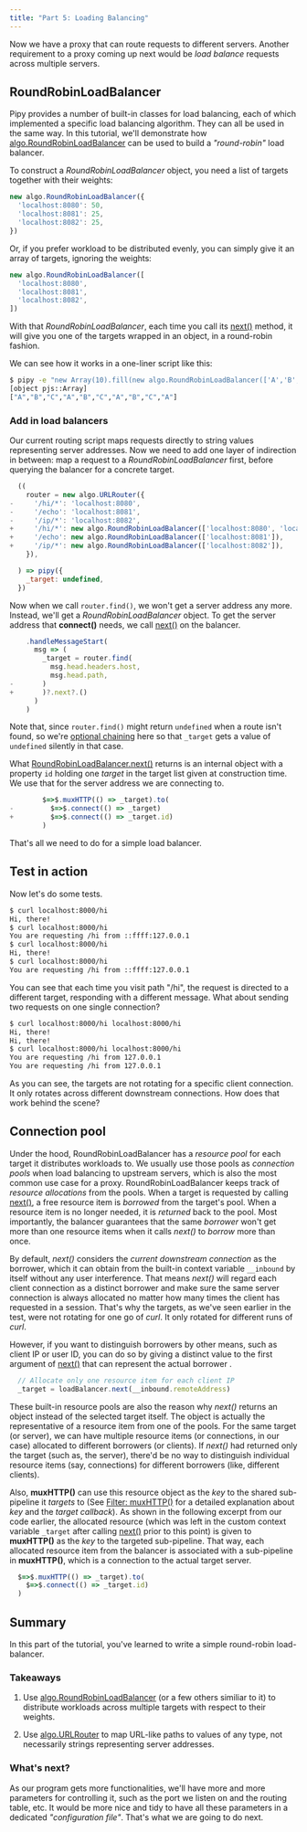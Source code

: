 ```yaml
---
title: "Part 5: Loading Balancing"
---
```



Now we have a proxy that can route requests to different servers. Another requirement to a proxy coming up next would be _load balance_ requests across multiple servers.

## RoundRobinLoadBalancer

Pipy provides a number of built-in classes for load balancing, each of which implemented a specific load balancing algorithm. They can all be used in the same way. In this tutorial, we'll demonstrate how [algo.RoundRobinLoadBalancer](/reference/api/algo/RoundRobinLoadBalancer) can be used to build a _"round-robin"_ load balancer.

To construct a _RoundRobinLoadBalancer_ object, you need a list of targets together with their weights:

``` js
new algo.RoundRobinLoadBalancer({
  'localhost:8080': 50,
  'localhost:8081': 25,
  'localhost:8082': 25,
})
```

Or, if you prefer workload to be distributed evenly, you can simply give it an array of targets, ignoring the weights:

``` js
new algo.RoundRobinLoadBalancer([
  'localhost:8080',
  'localhost:8081',
  'localhost:8082',
])
```

With that _RoundRobinLoadBalancer_, each time you call its [next()](/reference/api/algo/RoundRobinLoadBalancer/next) method, it will give you one of the targets wrapped in an object, in a round-robin fashion.

We can see how it works in a one-liner script like this:

``` sh
$ pipy -e "new Array(10).fill(new algo.RoundRobinLoadBalancer(['A','B','C'])).map(b => b.next().id)" 2> /dev/null
[object pjs::Array]
["A","B","C","A","B","C","A","B","C","A"]
```

### Add in load balancers

Our current routing script maps requests directly to string values representing server addresses. Now we need to add one layer of indirection in between: map a request to a _RoundRobinLoadBalancer_ first, before querying the balancer for a concrete target.

``` js
  ((
    router = new algo.URLRouter({
-     '/hi/*': 'localhost:8080',
-     '/echo': 'localhost:8081',
-     '/ip/*': 'localhost:8082',
+     '/hi/*': new algo.RoundRobinLoadBalancer(['localhost:8080', 'localhost:8082']),
+     '/echo': new algo.RoundRobinLoadBalancer(['localhost:8081']),
+     '/ip/*': new algo.RoundRobinLoadBalancer(['localhost:8082']),
    }),

  ) => pipy({
    _target: undefined,
  })
```

Now when we call `router.find()`, we won't get a server address any more. Instead, we'll get a _RoundRobinLoadBalancer_ object. To get the server address that **connect()** needs, we call [next()](/reference/api/algo/RoundRobinLoadBalancer/next) on the balancer.

``` js
    .handleMessageStart(
      msg => (
        _target = router.find(
          msg.head.headers.host,
          msg.head.path,
-       )
+       )?.next?.()
      )
    )
```

Note that, since `router.find()` might return `undefined` when a route isn't found, so we're [optional chaining](https://developer.mozilla.org/docs/Web/JavaScript/Reference/Operators/Optional_chaining) here so that `_target` gets a value of `undefined` silently in that case.

What [RoundRobinLoadBalancer.next()](/reference/api/algo/RoundRobinLoadBalancer/next) returns is an internal object with a property `id` holding one _target_ in the target list given at construction time. We use that for the server address we are connecting to.

``` js
        $=>$.muxHTTP(() => _target).to(
-         $=>$.connect(() => _target)
+         $=>$.connect(() => _target.id)
        )
```

That's all we need to do for a simple load balancer.

## Test in action

Now let's do some tests.

``` sh
$ curl localhost:8000/hi
Hi, there!
$ curl localhost:8000/hi
You are requesting /hi from ::ffff:127.0.0.1
$ curl localhost:8000/hi
Hi, there!
$ curl localhost:8000/hi
You are requesting /hi from ::ffff:127.0.0.1
```

You can see that each time you visit path "/hi", the request is directed to a different target, responding with a different message. What about sending two requests on one single connection?

``` sh
$ curl localhost:8000/hi localhost:8000/hi
Hi, there!
Hi, there!
$ curl localhost:8000/hi localhost:8000/hi
You are requesting /hi from 127.0.0.1
You are requesting /hi from 127.0.0.1
```

As you can see, the targets are not rotating for a specific client connection. It only rotates across different downstream connections. How does that work behind the scene?

## Connection pool

Under the hood, RoundRobinLoadBalancer has a _resource pool_ for each target it distributes workloads to. We usually use those pools as _connection pools_ when load balancing to upstream servers, which is also the most common use case for a proxy. RoundRobinLoadBalancer keeps track of _resource allocations_ from the pools. When a target is requested by calling [next()](/reference/api/RoundRobinLoadBalancer/next), a free resource item is _borrowed_ from the target's pool. When a resource item is no longer needed, it is _returned_ back to the pool. Most importantly, the balancer guarantees that the same _borrower_ won't get more than one resource items when it calls _next()_ to _borrow_ more than once.

<div style="text-align: center">
  <SvgConnectionPools/>
</div>

By default, _next()_ considers the _current downstream connection_ as the borrower, which it can obtain from the built-in context variable `__inbound` by itself without any user interference. That means _next()_ will regard each client connection as a distinct borrower and make sure the same server connection is always allocated no matter how many times the client has requested in a session. That's why the targets, as we've seen earlier in the test, were not rotating for one go of _curl_. It only rotated for different runs of _curl_.

However, if you want to distinguish borrowers by other means, such as client IP or user ID, you can do so by giving a distinct value to the first argument of [next()](/reference/api/RoundRobinLoadBalancer/next) that can represent the actual borrower .

``` js
  // Allocate only one resource item for each client IP
  _target = loadBalancer.next(__inbound.remoteAddress)
```

These built-in resource pools are also the reason why _next()_ returns an object instead of the selected target itself. The object is actually the representative of a resource item from one of the pools. For the same target (or server), we can have multiple resource items (or connections, in our case) allocated to different borrowers (or clients). If _next()_ had returned only the target (such as, the server), there'd be no way to distinguish individual resource items (say, connections) for different borrowers (like, different clients).

Also, **muxHTTP()** can use this resource object as the _key_ to the shared sub-pipeline it _targets_ to (See [Filter: muxHTTP()](/tutorial/03-proxy/#filter-muxhttp) for a detailed explanation about _key_ and the _target callback_). As shown in the following excerpt from our code earlier, the allocated resource (which was left in the custom context variable `_target` after calling [next()](/reference/api/RoundRobinLoadBalancer/next) prior to this point) is given to **muxHTTP()** as the _key_ to the targeted sub-pipeline. That way, each allocated resource item from the balancer is associated with a sub-pipeline in **muxHTTP()**, which is a connection to the actual target server.

``` js
  $=>$.muxHTTP(() => _target).to(
    $=>$.connect(() => _target.id)
  )
```

## Summary

In this part of the tutorial, you've learned to write a simple round-robin load-balancer.

### Takeaways

1. Use [algo.RoundRobinLoadBalancer](/reference/api/algo/RoundRobinLoadBalancer) (or a few others similiar to it) to distribute workloads across multiple targets with respect to their weights.

2. Use [algo.URLRouter](/reference/api/algo/URLRouter) to map URL-like paths to values of any type, not necessarily strings representing server addresses.

### What's next?

As our program gets more functionalities, we'll have more and more parameters for controlling it, such as the port we listen on and the routing table, etc. It would be more nice and tidy to have all these parameters in a dedicated _"configuration file"_. That's what we are going to do next.
